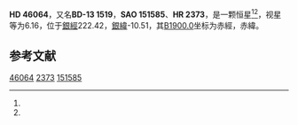 {{Starbox begin
| name = HD 46064
}}
{{Starbox observe
| epoch = [[J2000.0|J2000.0]]
| constell = {{星座名待查}}<ref name=SIMBAD>{{cite web
 | url=http://simbad.u-strasbg.fr/simbad/sim-id?Ident=HR+2373
 | title =Pulsating variable Star
 | publisher=Centre de Données astronomiques de Strasbourg
 | work=SIMBAD
 | accessdate=2012-07-13}}</ref><ref name=DATA>{{cite web
 | url=http://vizier.u-strasbg.fr/viz-bin/VizieR-5?-out.add=.&-source=5050&-corr=PK=HR&-out.max=9999&HR=2373
 | title=VizieR Detailed Page
 | accessdate=2012-07-13
 | archive-date=2016-03-04
 | archive-url=https://web.archive.org/web/20160304235325/http://vizier.u-strasbg.fr/viz-bin/VizieR-5?-out.add=.&-source=5050&-corr=PK=HR&-out.max=9999&HR=2373
 | dead-url=no
 }}</ref>
| 星官 = 
| ra = {{RA|6|30|34.7}}<ref name=SIMBAD /><ref name=DATA />
| dec = {{DEC|-13|8|53}}<ref name=SIMBAD /><ref name=DATA />
| appmag_v = 6.16<ref name=SIMBAD /><ref name=DATA />
}}
{{Starbox character
| class = B1.5V<ref name=SIMBAD /><ref name=DATA />
| b-v = -0.15<ref name=SIMBAD /><ref name=DATA />
| u-b = <ref name=SIMBAD /><ref name=DATA />
| r-i = <ref name=SIMBAD /><ref name=DATA />
| variable = 
}}
{{Starbox astrometry
| radial_v = 
| prop_mo_ra = 2
| parallax = 
| p_error = 
}}
{{Starbox catalog
| names =BD-13 1519，[[SAO星表|SAO]] 151585，[[HD星表|HD]] 46064，[[HR星表|HR]] 2373}}
{{Starbox reference |Simbad=HR+2373}}
{{Starbox end}}

'''HD 46064'''，又名'''BD-13 1519'''，'''SAO 151585'''、'''HR 2373'''，是一颗恒星<ref name=SIMBAD /><ref name=DATA />，视星等为6.16，位于[[銀道座標系|銀經]]222.42，[[銀道座標系|銀緯]]-10.51，其[[B1900.0|B1900.0]]坐标为赤經{{RA|6|25|58.4}}，赤緯{{DEC|-13|-10.51|47}}。

== 参考文献 ==
{{reflist}}

{{star-stub}}

[[Category:HD和HDE天體|46064]]
[[Category:HR天體|2373]]
[[Category:SAO天體|151585]]